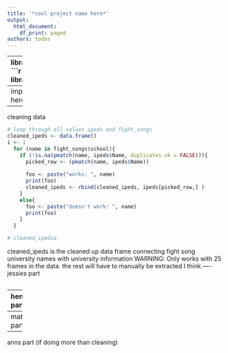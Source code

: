 ```yaml
---
title: '*cool project name here*'
output:
  html_document:
    df_print: paged
authors: todos
---
```


----
libraries here 
```r
library(readxl)

```

----
import data here
```r
fight_songs = read.csv('fight-songs.csv')
ipeds <- read_excel('IPEDS_data.xlsx', sheet='Data')
fight_songs
ipeds
```
----
cleaning data
```r

# loop through all values ipeds and fight_songs
cleaned_ipeds <- data.frame()
i <- 1
  for (name in fight_songs$school){
    if (!is.na(pmatch(name, ipeds$Name, duplicates.ok = FALSE))){
      picked_row <- (pmatch(name, ipeds$Name))
      
      foo <- paste("works: ", name)
      print(foo)
      cleaned_ipeds <- rbind(cleaned_ipeds, ipeds[picked_row,] )
    }
    else{
      foo <- paste("doesn't work: ", name)
      print(foo)
    }
  }

# cleaned_ipedsa

```
cleaned_ipeds is the cleaned up data frame connecting fight song university names with university information
WARNING: Only works with 25 frames in the data. the rest will have to manually be extracted I think
----
jessies part
```r

```

----
henrys part
```r

```

----
matthews part
```r

```

----
anns part (if doing more than cleaning)
```r

```



